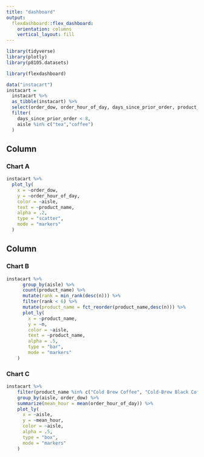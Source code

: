 ```yaml
---
title: "dashboard"
output: 
  flexdashboard::flex_dashboard:
    orientation: columns
    vertical_layout: fill
---
```


```r
library(tidyverse)
library(plotly)
library(p8105.datasets)

library(flexdashboard)
```

```r
data("instacart")
instacart = 
  instacart %>% 
  as_tibble(instacart) %>%
  select(order_dow, order_hour_of_day, days_since_prior_order, product_name, aisle) %>%
  filter(
    days_since_prior_order < 8,
    aisle %in% c("tea","coffee")
  ) 
```

Column {data-width=650}
-----------------------------------------------------------------------

### Chart A

```r
instacart %>%
  plot_ly(
    x = ~order_dow,
    y = ~order_hour_of_day,
    color = ~aisle,
    text = ~product_name,
    alpha = .2,
    type = "scatter",
    mode = "markers"
  )
```

Column {data-width=350}
-----------------------------------------------------------------------

### Chart B

```r
instacart %>%
      group_by(aisle) %>% 
      count(product_name) %>% 
      mutate(rank = min_rank(desc(n))) %>% 
      filter(rank < 6) %>% 
      mutate(product_name = fct_reorder(product_name,desc(n))) %>%
      plot_ly(
        x = ~product_name,
        y = ~n,
        color = ~aisle,
        text = ~product_name,
        alpha = .5,
        type = "bar",
        mode = "markers"
    )
```

### Chart C

```r
instacart %>%
    filter(product_name %in% c("Cold Brew Coffee", "Cold-Brew Black Coffee","French Roast Ground Coffee", "Major Dickason's Blend Ground Coffee Dark Roast", "New Orleans Iced Coffee", "Just Green Unsweetened Tea", "Moroccan Mint Green Tea", "Pink Lady Apple Kombucha", "Premium Unsweetened Iced Tea", "Unsweetened Premium Iced Tea")) %>%
    group_by(aisle, order_dow) %>%
    summarize(mean_hour = mean(order_hour_of_day)) %>%
    plot_ly(
      x = ~aisle,
      y = ~mean_hour,
      color = ~aisle,
      alpha = .5,
      type = "box",
      mode = "markers"
    )
```

